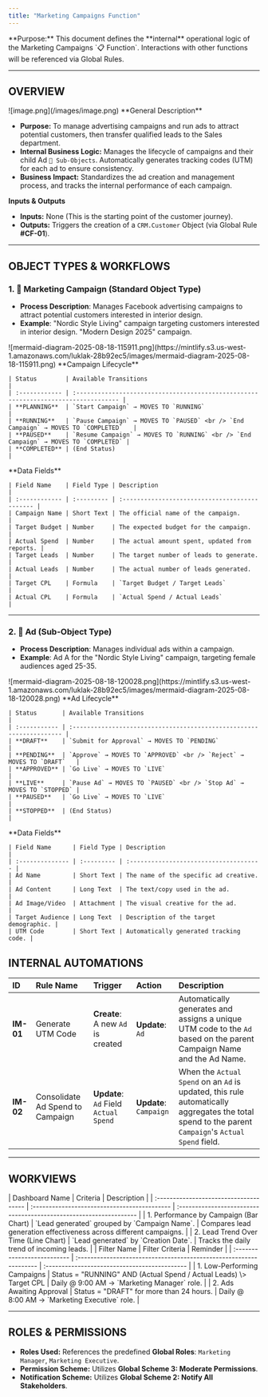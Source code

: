 ```yaml
---
title: "Marketing Campaigns Function"
---
```


<Info>
  **Purpose:** This document defines the **internal** operational logic of the Marketing Campaigns `📋 Function`. Interactions with other functions will be referenced via Global Rules.
</Info>

---

## **OVERVIEW**

<Frame>
  ![image.png](/images/image.png)
</Frame>

<Tip>
  **General Description**

  - **Purpose:** To manage advertising campaigns and run ads to attract potential customers, then transfer qualified leads to the Sales department.
  - **Internal Business Logic:** Manages the lifecycle of campaigns and their child Ad `🧊︎ Sub-Objects`. Automatically generates tracking codes (UTM) for each ad to ensure consistency.
  - **Business Impact:** Standardizes the ad creation and management process, and tracks the internal performance of each campaign.
</Tip>

**Inputs & Outputs**

- **Inputs:** None (This is the starting point of the customer journey).
- **Outputs:** Triggers the creation of a `CRM.Customer` Object (via Global Rule **#CF-01**).

---

## **OBJECT TYPES & WORKFLOWS**

### **1. 🧊 Marketing Campaign (Standard Object Type)**

- **Process Description**: Manages Facebook advertising campaigns to attract potential customers interested in interior design.
- **Example**: "Nordic Style Living" campaign targeting customers interested in interior design. "Modern Design 2025" campaign.

<Tabs>
  <Tab title="Workflow Diagram">
    <Frame>
      ![mermaid-diagram-2025-08-18-115911.png](https://mintlify.s3.us-west-1.amazonaws.com/luklak-28b92ec5/images/mermaid-diagram-2025-08-18-115911.png)
    </Frame>
  </Tab>
  <Tab title="Status Details">
    **Campaign Lifecycle**

    | Status        | Available Transitions                                                               |
    | :------------ | :---------------------------------------------------------------------------------- |
    | **PLANNING**  | `Start Campaign` → MOVES TO `RUNNING`                                               |
    | **RUNNING**   | `Pause Campaign` → MOVES TO `PAUSED` <br /> `End Campaign` → MOVES TO `COMPLETED`   |
    | **PAUSED**    | `Resume Campaign` → MOVES TO `RUNNING` <br /> `End Campaign` → MOVES TO `COMPLETED` |
    | **COMPLETED** | (End Status)                                                                        |
  </Tab>
  <Tab title="Data Fields">
    **Data Fields**

    | Field Name    | Field Type | Description                                    |
    | :------------ | :--------- | :--------------------------------------------- |
    | Campaign Name | Short Text | The official name of the campaign.             |
    | Target Budget | Number     | The expected budget for the campaign.          |
    | Actual Spend  | Number     | The actual amount spent, updated from reports. |
    | Target Leads  | Number     | The target number of leads to generate.        |
    | Actual Leads  | Number     | The actual number of leads generated.          |
    | Target CPL    | Formula    | `Target Budget / Target Leads`                 |
    | Actual CPL    | Formula    | `Actual Spend / Actual Leads`                  |
  </Tab>
</Tabs>

---

### **2. 🧊︎ Ad (Sub-Object Type)**

- **Process Description**: Manages individual ads within a campaign.
- **Example**: Ad A for the "Nordic Style Living" campaign, targeting female audiences aged 25-35.

<Tabs>
  <Tab title="Workflow Diagram">
    <Frame>
      ![mermaid-diagram-2025-08-18-120028.png](https://mintlify.s3.us-west-1.amazonaws.com/luklak-28b92ec5/images/mermaid-diagram-2025-08-18-120028.png)
    </Frame>
  </Tab>
  <Tab title="Status Details">
    **Ad Lifecycle**

    | Status       | Available Transitions                                                |
    | :----------- | :------------------------------------------------------------------- |
    | **DRAFT**    | `Submit for Approval` → MOVES TO `PENDING`                           |
    | **PENDING**  | `Approve` → MOVES TO `APPROVED` <br /> `Reject` → MOVES TO `DRAFT`   |
    | **APPROVED** | `Go Live` → MOVES TO `LIVE`                                          |
    | **LIVE**     | `Pause Ad` → MOVES TO `PAUSED` <br /> `Stop Ad` → MOVES TO `STOPPED` |
    | **PAUSED**   | `Go Live` → MOVES TO `LIVE`                                          |
    | **STOPPED**  | (End Status)                                                         |
  </Tab>
  <Tab title="Data Fields">
    **Data Fields**

    | Field Name      | Field Type | Description                            |
    | :-------------- | :--------- | :------------------------------------- |
    | Ad Name         | Short Text | The name of the specific ad creative.  |
    | Ad Content      | Long Text  | The text/copy used in the ad.          |
    | Ad Image/Video  | Attachment | The visual creative for the ad.        |
    | Target Audience | Long Text  | Description of the target demographic. |
    | UTM Code        | Short Text | Automatically generated tracking code. |
  </Tab>
</Tabs>

## **INTERNAL AUTOMATIONS**

| ID        | Rule Name                        | Trigger                               | Action                 | Description                                                                                                                                        |
| :-------- | :------------------------------- | :------------------------------------ | :--------------------- | :------------------------------------------------------------------------------------------------------------------------------------------------- |
| **IM-01** | Generate UTM Code                | **Create**: A new `Ad` is created     | **Update**: `Ad`       | Automatically generates and assigns a unique UTM code to the `Ad` based on the parent Campaign Name and the Ad Name.                               |
| **IM-02** | Consolidate Ad Spend to Campaign | **Update**: `Ad` Field `Actual Spend` | **Update**: `Campaign` | When the `Actual Spend` on an `Ad` is updated, this rule automatically aggregates the total spend to the parent `Campaign`'s `Actual Spend` field. |

---

## **WORKVIEWS**

<Tabs>
  <Tab title="Dashboards">
    | Dashboard Name                         | Criteria                                     | Description                                                        |
    | :------------------------------------- | :------------------------------------------- | :----------------------------------------------------------------- |
    | 1. Performance by Campaign (Bar Chart) | `Lead generated` grouped by `Campaign Name`. | Compares lead generation effectiveness across different campaigns. |
    | 2. Lead Trend Over Time (Line Chart)   | `Lead generated` by `Creation Date`.         | Tracks the daily trend of incoming leads.                          |
  </Tab>
  <Tab title="Filters">
    | Filter Name                 | Filter Criteria                                                    | Reminder                                      |
    | :-------------------------- | :----------------------------------------------------------------- | :-------------------------------------------- |
    | 1. Low-Performing Campaigns | Status = "RUNNING" AND (Actual Spend / Actual Leads) \> Target CPL | Daily @ 9:00 AM → `Marketing Manager` role.   |
    | 2. Ads Awaiting Approval    | Status = "DRAFT" for more than 24 hours.                           | Daily @ 8:00 AM → `Marketing Executive` role. |
  </Tab>
</Tabs>

---

## **ROLES & PERMISSIONS**

- **Roles Used:** References the predefined **Global Roles**: `Marketing Manager`, `Marketing Executive`.
- **Permission Scheme:** Utilizes **Global Scheme 3: Moderate Permissions**.
- **Notification Scheme:** Utilizes **Global Scheme 2: Notify All Stakeholders**.